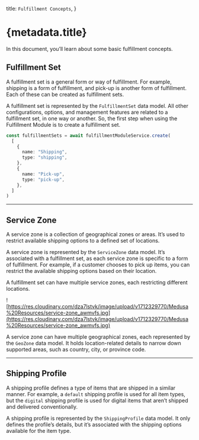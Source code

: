   title: `Fulfillment Concepts`,
}

# {metadata.title}

In this document, you’ll learn about some basic fulfillment concepts.

## Fulfillment Set

A fulfillment set is a general form or way of fulfillment. For example, shipping is a form of fulfillment, and pick-up is another form of fulfillment. Each of these can be created as fulfillment sets.

A fulfillment set is represented by the `FulfillmentSet` data model. All other configurations, options, and management features are related to a fulfillment set, in one way or another. So, the first step when using the Fulfillment Module is to create a fulfillment set.

```ts
const fulfillmentSets = await fulfillmentModuleService.create(
  [
    {
      name: "Shipping",
      type: "shipping",
    },
    {
      name: "Pick-up",
      type: "pick-up",
    },
  ]
)
```

---

## Service Zone

A service zone is a collection of geographical zones or areas. It’s used to restrict available shipping options to a defined set of locations.

A service zone is represented by the `ServiceZone` data model. It’s associated with a fulfillment set, as each service zone is specific to a form of fulfillment. For example, if a customer chooses to pick up items, you can restrict the available shipping options based on their location.

A fulfillment set can have multiple service zones, each restricting different locations.

![https://res.cloudinary.com/dza7lstvk/image/upload/v1712329770/Medusa%20Resources/service-zone_awmvfs.jpg](https://res.cloudinary.com/dza7lstvk/image/upload/v1712329770/Medusa%20Resources/service-zone_awmvfs.jpg)

A service zone can have multiple geographical zones, each represented by the `GeoZone` data model. It holds location-related details to narrow down supported areas, such as country, city, or province code.

---

## Shipping Profile

A shipping profile defines a type of items that are shipped in a similar manner. For example, a `default` shipping profile is used for all item types, but the `digital` shipping profile is used for digital items that aren’t shipped and delivered conventionally.

A shipping profile is represented by the `ShippingProfile` data model. It only defines the profile’s details, but it’s associated with the shipping options available for the item type.
